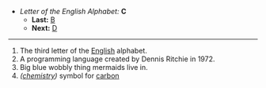 *''Letter of the English Alphabet:'' '''C'''
**'''Last:''' [[B]]
**'''Next:''' [[D]]
----

#The third letter of the [[English]] alphabet.
#A programming language created by Dennis Ritchie in 1972.
#Big blue wobbly thing mermaids live in.
#''([[chemistry]])'' symbol for [[carbon]]